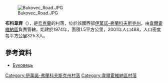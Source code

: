 [[Image:Bukovec_Road.JPG|right]]

{{coord|48|11|59|N|24|56|20|E|scale:30000|display=title}}

'''布科韋齊'''（{{lang-uk|Буковець}}），是[[烏克蘭|烏克蘭]]的村落，位於該國西部[[伊萬諾-弗蘭科夫斯克州|伊萬諾-弗蘭科夫斯克州]]，由[[韋爾霍維納區|韋爾霍維納區]]負責管轄，始建於1974年，面積1.5平方公里，2001年人口488，人口密度每平方公里325.3人。

==參考資料==
* [http://www.karpaty.info/ua/uk/if/vh/bukovets/ Буковець] {{Wayback|url=http://www.karpaty.info/ua/uk/if/vh/bukovets/ |date=20161125123446 }}

{{DEFAULTSORT:Буковець}}
[[Category:伊萬諾-弗蘭科夫斯克州村落|Category:伊萬諾-弗蘭科夫斯克州村落]]
[[Category:韋爾霍維納區村落|Category:韋爾霍維納區村落]]


{{IvanoFrankivsk-geo-stub}}